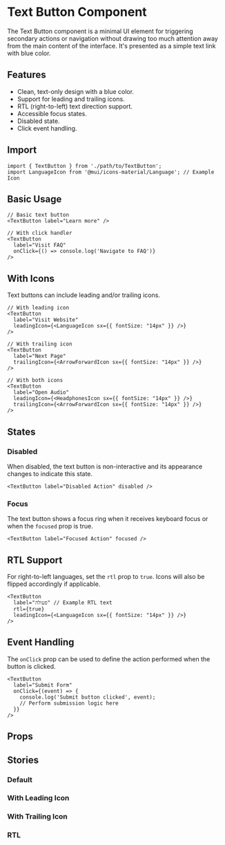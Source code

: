 
<Meta of={TextButtonStories} title="Components/Button/TextButton/Documentation" />

# Text Button Component

The Text Button component is a minimal UI element for triggering secondary actions or navigation without drawing too much attention away from the main content of the interface. It's presented as a simple text link with blue color.

## Features

- Clean, text-only design with a blue color.
- Support for leading and trailing icons.
- RTL (right-to-left) text direction support.
- Accessible focus states.
- Disabled state.
- Click event handling.

## Import

```tsx
import { TextButton } from './path/to/TextButton';
import LanguageIcon from '@mui/icons-material/Language'; // Example Icon
```

## Basic Usage

```tsx
// Basic text button
<TextButton label="Learn more" />

// With click handler
<TextButton 
  label="Visit FAQ" 
  onClick={() => console.log('Navigate to FAQ')}
/>
```

## With Icons

Text buttons can include leading and/or trailing icons.

```tsx
// With leading icon
<TextButton 
  label="Visit Website" 
  leadingIcon={<LanguageIcon sx={{ fontSize: "14px" }} />}
/>

// With trailing icon
<TextButton 
  label="Next Page" 
  trailingIcon={<ArrowForwardIcon sx={{ fontSize: "14px" }} />}
/>

// With both icons
<TextButton 
  label="Open Audio" 
  leadingIcon={<HeadphonesIcon sx={{ fontSize: "14px" }} />}
  trailingIcon={<ArrowForwardIcon sx={{ fontSize: "14px" }} />}
/>
```

## States

### Disabled

When disabled, the text button is non-interactive and its appearance changes to indicate this state.

```tsx
<TextButton label="Disabled Action" disabled />
```

### Focus

The text button shows a focus ring when it receives keyboard focus or when the `focused` prop is true.

```tsx
<TextButton label="Focused Action" focused />
```

## RTL Support

For right-to-left languages, set the `rtl` prop to `true`. Icons will also be flipped accordingly if applicable.

```tsx
<TextButton 
  label="פעולה" // Example RTL text
  rtl={true} 
  leadingIcon={<LanguageIcon sx={{ fontSize: "14px" }} />}
/>
```

## Event Handling

The `onClick` prop can be used to define the action performed when the button is clicked.

```tsx
<TextButton 
  label="Submit Form" 
  onClick={(event) => {
    console.log('Submit button clicked', event);
    // Perform submission logic here
  }}
/>
```

## Props

<Controls />

## Stories

### Default
<Canvas>
  <Story of={TextButtonStories.Default} />
</Canvas>

### With Leading Icon
<Canvas>
  <Story of={TextButtonStories.WithLeadingIcon} />
</Canvas>

### With Trailing Icon
<Canvas>
  <Story of={TextButtonStories.WithTrailingIcon} />
</Canvas>

### RTL
<Canvas>
  <Story of={TextButtonStories.RTL} />
</Canvas>
